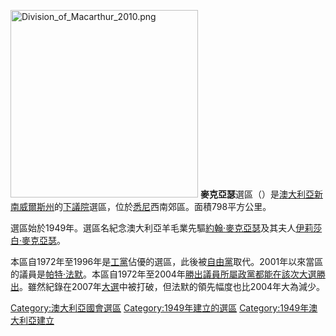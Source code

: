 [[File:Division_of_Macarthur_2010.png|300px]]
'''麥克亞瑟'''選區（{{lang-en|Division of Macarthur}}）是[[澳大利亞|澳大利亞]][[新南威爾斯州|新南威爾斯州]]的[[澳大利亞下議院|下議院]]選區，位於[[悉尼|悉尼]]西南郊區。面積798平方公里。

選區始於1949年。選區名紀念澳大利亞羊毛業先驅[[約翰·麥克亞瑟|約翰·麥克亞瑟]]及其夫人[[伊莉莎白·麥克亞瑟|伊莉莎白·麥克亞瑟]]。

本區自1972年至1996年是[[澳大利亞工黨|工黨]]佔優的選區，此後被[[澳大利亞自由黨|自由黨]]取代。2001年以來當區的議員是[[帕特·法默|帕特·法默]]。本區自1972年至2004年[[領頭羊|勝出議員所屬政黨都能在該次大選勝出]]。雖然紀錄在2007年[[2007年澳大利亞大選|大選]]中被打破，但法默的領先幅度也比2004年大為減少。

{{DEFAULTSORT:Macarthur}}
[[Category:澳大利亞國會選區|Category:澳大利亞國會選區]]
[[Category:1949年建立的選區|Category:1949年建立的選區]]
[[Category:1949年澳大利亞建立|Category:1949年澳大利亞建立]]